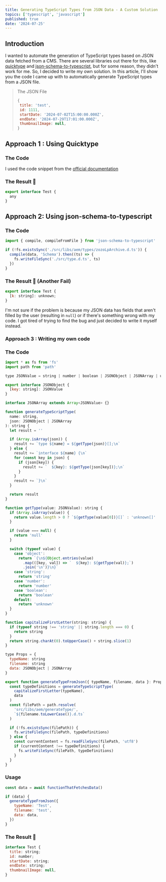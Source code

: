 ```yaml
---
title: Generating TypeScript Types from JSON Data - A Custom Solution
topics: ['typescript', 'javascript']
published: true
date: '2024-07-25'
---
```


## Introduction

I wanted to automate the generation of TypeScript types based on JSON data fetched from a CMS. There are several libraries out there for this, like [quicktype](https://github.com/glideapps/quicktype/tree/master) and [json-schema-to-typescript](https://github.com/bcherny/json-schema-to-typescript#readme), but for some reason, they didn't work for me. So, I decided to write my own solution. In this article, I'll show you the code I came up with to automatically generate TypeScript types from a JSON file.

> The JSON File
>
> ```jsx
> {
>  title: 'test',
>  id: 1111,
>  startDate: '2024-07-02T15:00:00.000Z',
>  endDate: '2024-07-29T17:01:00.000Z',
>  thumbnailImage: null,
> }
> ```

## Approach 1 : Using Quicktype

### The Code

I used the code snippet from the [official documentation](https://github.com/glideapps/quicktype/tree/master?tab=readme-ov-file#calling-quicktype-from-javascript)

### The Result 🤷

```jsx
export interface Test {
  any
}
```

## Approach 2: Using json-schema-to-typescript

### The Code

```jsx
import { compile, compileFromFile } from 'json-schema-to-typescript'

if (!fs.existsSync('./src/libs/aem/types/zozoLpArchive.d.ts')) {
  compile(data, 'Schema').then((ts) => {
    fs.writeFileSync('./src/type.d.ts', ts)
  })
}
```

### The Result 🤷 (Another Fail)

```jsx
export interface Test {
  [k: string]: unknown;
}
```

I'm not sure if the problem is because my JSON data has fields that aren't filled by the user (resulting in `null`) or if there's something wrong with my code. I got tired of trying to find the bug and just decided to write it myself instead.

### Approach 3 : Writing my own code

### The Code

```jsx
import * as fs from 'fs'
import path from 'path'

type JSONValue = string | number | boolean | JSONObject | JSONArray | unknown

export interface JSONObject {
  [key: string]: JSONValue
}

interface JSONArray extends Array<JSONValue> {}

function generateTypeScriptType(
  name: string,
  json: JSONObject | JSONArray
): string {
  let result = ''

  if (Array.isArray(json)) {
    result += `type ${name} = ${getType(json)}[];\n`
  } else {
    result += `interface ${name} {\n`
    for (const key in json) {
      if (json[key]) {
        result += `  ${key}: ${getType(json[key])};\n`
      }
    }
    result += `}\n`
  }

  return result
}

function getType(value: JSONValue): string {
  if (Array.isArray(value)) {
    return value.length > 0 ? `${getType(value[0])}[]` : 'unknown[]'
  }

  if (value === null) {
    return 'null'
  }

  switch (typeof value) {
    case 'object':
      return `{\n${Object.entries(value)
        .map(([key, val]) => `  ${key}: ${getType(val)};`)
        .join('\n')}\n}`
    case 'string':
      return 'string'
    case 'number':
      return 'number'
    case 'boolean':
      return 'boolean'
    default:
      return 'unknown'
  }
}

function capitalizeFirstLetter(string: string) {
  if (typeof string !== 'string' || string.length === 0) {
    return string
  }
  return string.charAt(0).toUpperCase() + string.slice(1)
}

type Props = {
  typeName: string
  filename: string
  data: JSONObject | JSONArray
}

export function generateTypeFromJson({ typeName, filename, data }: Props) {
  const typeDefinitions = generateTypeScriptType(
    capitalizeFirstLetter(typeName),
    data
  )
  const filePath = path.resolve(
    'src/libs/aem/generateType/',
    `${filename.toLowerCase()}.d.ts`
  )

  if (!fs.existsSync(filePath)) {
    fs.writeFileSync(filePath, typeDefinitions)
  } else {
    const currentContent = fs.readFileSync(filePath, 'utf8')
    if (currentContent !== typeDefinitions) {
      fs.writeFileSync(filePath, typeDefinitions)
    }
  }
}
```

### Usage

```jsx
const data = await functionThatFetchesData()

if (data) {
  generateTypeFromJson({
    typeName: 'Test',
    filename: 'test',
    data: data,
  })
}
```

### The Result 🎉

```jsx
interface Test {
  title: string;
  id: number;
  startDate: string;
  endDate: string;
  thumbnailImage: null,
}
```
